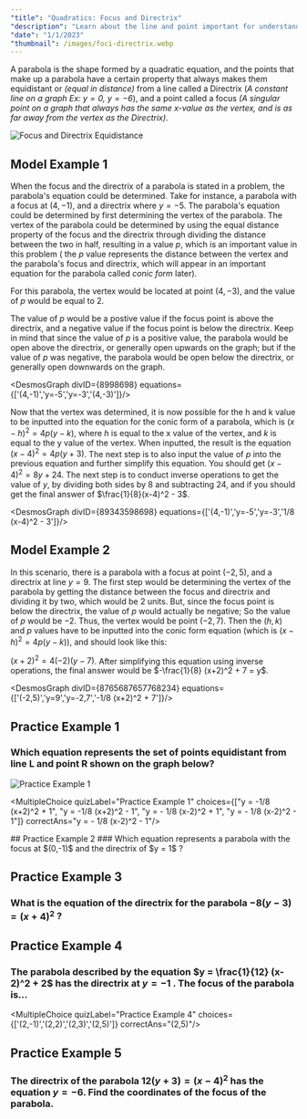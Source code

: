 ```yaml
---
"title": "Quadratics: Focus and Directrix"
"description": "Learn about the line and point important for understanding Parabolas."
"date": "1/1/2023"
"thumbnail": /images/foci-directrix.webp
---
```


A parabola is the shape formed by a quadratic equation, and the points that make up a parabola have a certain property that always makes them equidistant or *(equal in distance)* from a line called a Directrix (*A constant line on a graph Ex: $y=0$, $y=-6$*), and a point called a focus *(A singular point on a graph that always has the same x-value as the vertex, and is as far away from the vertex as the Directrix)*.                                                                              

![Focus and Directrix Equidistance](/images/focusonmeplease.gif)

## Model Example 1

When the focus and the directrix of a parabola is stated in a problem, the parabola's equation could be determined. Take for instance, a parabola with a focus at $(4,-1)$, and a directrix where $y=-5$. The parabola's equation could be determined by first determining the vertex of the parabola. The vertex of the parabola could be determined by using the equal distance property of the focus and the directrix through dividing the distance between the two in half, resulting in a value $p$, which is an important value in this problem ( the $p$ value represents the distance between the vertex and the parabola's focus and directrix, which will appear in an important equation for the parabola called *conic form* later).

For this parabola, the vertex would be located at point $(4,-3)$, and the value of $p$ would be equal to 2.

The value of $p$ would be a postive value if the focus point is above the directrix, and a negative value if the focus point is below the directrix. Keep in mind that since the value of $p$ is a positive value, the parabola would be open above the directrix, or generally open upwards on the graph; but if the value of $p$ was negative, the parabola would be open below the directrix, or generally open downwards on the graph.        


<DesmosGraph divID={8998698} equations={['(4,-1)','y=-5','y=-3','(4,-3)']}/>



Now that the vertex was determined, it is now possible for the h and k value to be inputted into the equation for the conic form of a parabola, which is $(x-h)^2= 4p(y-k)$, where $h$ is equal to the x value of the vertex, and $k$ is equal to the y value of the vertex. When inputted, the result is the equation $(x-4)^2 = 4p(y+3)$. The next step is to also input the value of $p$ into the previous equation and further simplify this equation. You should get $(x-4)^2 = 8y+24$. The next step is to conduct inverse operations to get the value of $y$, by dividing both sides by $8$ and subtracting $24$, and if you should get the final answer of $\frac{1}{8}(x-4)^2 - 3$.                                                                              

<DesmosGraph divID={89343598698} equations={['(4,-1)','y=-5','y=-3','1/8 (x-4)^2 - 3']}/>

## Model Example 2                                                                       

In this scenario, there is a parabola with a focus at point $(-2,5)$, and a directrix at line $y=9$. The first step would be determining the vertex of the parabola by getting the distance between the focus and directrix and dividing it by two, which would be $2$ units. But, since the focus point is below the directrix, the value of $p$ would actually be negative; So the value of $p$ would be $-2$. Thus, the vertex would be point $(-2,7)$. Then the $(h,k)$ and $p$ values have to be inputted into the conic form equation (which is $(x-h)^2= 4p(y-k)$), and should look like this:                                                                               

$(x+2)^2 = 4(-2)(y-7)$. After simplifying this equation using inverse operations, the final answer would be $-\frac{1}{8} (x+2)^2 + 7 = y$.                                                                              

<DesmosGraph divID={8765687657768234} equations={['(-2,5)','y=9','y=-2,7','-1/8 (x+2)^2 + 7']}/>

## Practice Example 1                                                                              

### Which equation represents the set of points equidistant from line L and point R shown on the graph below?                                                                              

![Practice Example 1](/images/grapphexamplefoucusdirectrix.png)

<DesmosCalc divID="pracexample1"/>

<MultipleChoice quizLabel="Practice Example 1" choices={["y = -1/8 (x+2)^2 + 1", "y = -1/8 (x+2)^2 - 1", "y = - 1/8 (x-2)^2 + 1", "y = - 1/8 (x-2)^2 - 1"]} correctAns="y = - 1/8 (x-2)^2 - 1"/>                                                                              

<DesmosGraphCalc divID="pracexam1"/>  
## Practice Example 2                                                                              
### Which equation represents a parabola with the focus at $(0,-1)$ and the directrix of $y = 1$ ?                                                                              
<DesmosCalc divID="pracexample2"/>                                       
<DesmosGraphCalc divID="pracexam2"/>                                       
<MultipleChoice quizLabel="Practice Example 2" choices={['x^2 = -8y','x^2 = -4y','x^2 = 8y','x^2 = 4y']} correctAns="x^2 = -4y"/>                                                                              

## Practice Example 3                                                                              
### What is the equation of the directrix for the parabola $-8(y - 3) = (x + 4)^2$ ?                                                                              

<DesmosCalc divID="pracexample3"/>                                       
<DesmosGraphCalc divID="pracexam3"/>                                       
<MultipleChoice quizLabel="Practice Example 3" choices={['y = 5','y = 1','y = -2 ','y = -6']} correctAns="y = 5"/>                                                                                                                     

## Practice Example 4                                                                              
### The parabola described by the equation $y = \frac{1}{12} (x-2)^2 + 2$ has the directrix at $y = -1$ . The focus of the parabola is...                                                                              

<DesmosCalc divID="pracexample4"/>                                       
<DesmosGraphCalc divID="pracexam4"/>

<MultipleChoice quizLabel="Practice Example 4" choices={['(2,-1)','(2,2)','(2,3)','(2,5)']} correctAns="(2,5)"/>                                                                              

## Practice Example 5                                                                              
### The directrix of the parabola $12(y + 3) = (x - 4)^2$ has the equation $y = -6$. Find the coordinates of the focus of the parabola.                                                                         

<DesmosCalc divID="pracexample5"/>                                       
<DesmosGraphCalc divID="pracexam5"/>                                       
<ShortResponse quizLabel="Practice Example 5" regex="^(?=.*4)(?=.*0).+" />